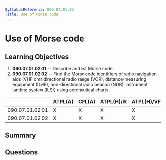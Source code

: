 ```yaml
---
SyllabusReference: 090.07.01.02
Title: Use of Morse code
---
```


# Use of Morse code

## Learning Objectives

1. **090.07.01.02.01** -- Describe and list Morse code.
2. **090.07.01.02.02** -- Find the Morse code identifiers of radio navigation aids (VHF omnidirectional radio range (VOR), distance-measuring equipment (DME), non-directional radio beacon (NDB), instrument landing system (ILS)) using aeronautical charts.

|                 | ATPL(A) | CPL(A) | ATPL(H)/IR | ATPL(H)/VFR | CPL(H) | IR  | CBIR(A) |
| --------------- | ------- | ------ | ---------- | ----------- | ------ | --- | ------- |
| 090.07.01.02.01 | X       | X      | X          | X           | X      | X   | X       |
| 090.07.01.02.02 | X       | X      | X          | X           | X      | X   | X       |

## Summary

## Questions
